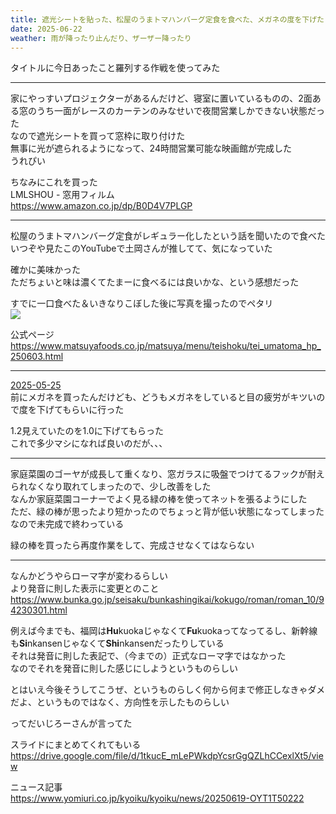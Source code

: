 ```yaml
---
title: 遮光シートを貼った、松屋のうまトマハンバーグ定食を食べた、メガネの度を下げた
date: 2025-06-22
weather: 雨が降ったり止んだり、ザーザー降ったり
---
```


タイトルに今日あったこと羅列する作戦を使ってみた

---

家にやっすいプロジェクターがあるんだけど、寝室に置いているものの、2面ある窓のうち一面がレースのカーテンのみなせいで夜間営業しかできない状態だった  
なので遮光シートを買って窓枠に取り付けた  
無事に光が遮られるようになって、24時間営業可能な映画館が完成した  
うれぴい

ちなみにこれを買った  
LMLSHOU - 窓用フィルム  
https://www.amazon.co.jp/dp/B0D4V7PLGP

---

松屋のうまトマハンバーグ定食がレギュラー化したという話を聞いたので食べた  
いつぞや見たこのYouTubeで土岡さんが推してて、気になっていた

<YouTube id="v74Wa0P_CAQ" playlabel="Play" />

確かに美味かった  
ただちょいと味は濃くてたまーに食べるには良いかな、という感想だった

すでに一口食べた＆いきなりこぼした後に写真を撮ったのでペタリ  
![](https://images.kechiiiiin.com/diary/20250921153614.jpeg)

公式ページ  
https://www.matsuyafoods.co.jp/matsuya/menu/teishoku/tei_umatoma_hp_250603.html

---

[2025-05-25](/diary/2025/05/25)  
前にメガネを買ったんだけども、どうもメガネをしていると目の疲労がキツいので度を下げてもらいに行った

1.2見えていたのを1.0に下げてもらった  
これで多少マシになれば良いのだが、、、

---

家庭菜園のゴーヤが成長して重くなり、窓ガラスに吸盤でつけてるフックが耐えられなくなり取れてしまったので、少し改善をした  
なんか家庭菜園コーナーでよく見る緑の棒を使ってネットを張るようにした  
ただ、緑の棒が思ったより短かったのでちょっと背が低い状態になってしまった  
なので未完成で終わっている

緑の棒を買ったら再度作業をして、完成させなくてはならない

---

なんかどうやらローマ字が変わるらしい  
より発音に則した表示に変更とのこと  
https://www.bunka.go.jp/seisaku/bunkashingikai/kokugo/roman/roman_10/94230301.html

例えば今までも、福岡は**Hu**kuokaじゃなくて**Fu**kuokaってなってるし、新幹線も**Si**nkansenじゃなくて**Shi**nkansenだったりしている  
それは発音に則した表記で、（今までの）正式なローマ字ではなかった  
なのでそれを発音に則した感じにしようというものらしい

とはいえ今後そうしてこうぜ、というものらしく何から何まで修正しなきゃダメだよ、というものではなく、方向性を示したものらしい

ってだいじろーさんが言ってた  
<YouTube id="uEYo0Sf9kAI" playlabel="Play" />

スライドにまとめてくれてもいる  
https://drive.google.com/file/d/1tkucE_mLePWkdpYcsrGgQZLhCCexlXt5/view

ニュース記事  
https://www.yomiuri.co.jp/kyoiku/kyoiku/news/20250619-OYT1T50222
